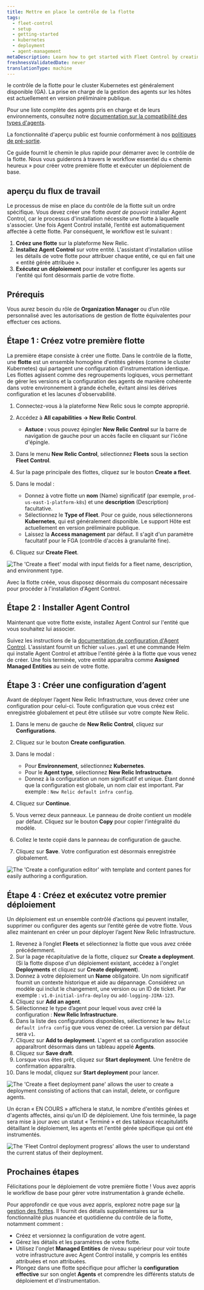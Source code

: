 ```yaml
---
title: Mettre en place le contrôle de la flotte
tags:
  - fleet-control
  - setup
  - getting-started
  - kubernetes
  - deployment
  - agent-management
metaDescription: Learn how to get started with Fleet Control by creating your first fleet and running your first deployment.
freshnessValidatedDate: never
translationType: machine
---
```


<Callout title="fonctionnalité Disponibilité">
  le contrôle de la flotte pour le cluster Kubernetes est généralement disponible (GA). La prise en charge de la gestion des agents sur les hôtes est actuellement en version préliminaire publique.

  Pour une liste complète des agents pris en charge et de leurs environnements, consultez notre [documentation sur la compatibilité des types d&apos;agents](/docs/new-relic-control/agent-control/agent-types).

  La fonctionnalité d&apos;aperçu public est fournie conformément à nos [politiques de pré-sortie](/docs/licenses/license-information/referenced-policies/new-relic-pre-release-policy).
</Callout>

Ce guide fournit le chemin le plus rapide pour démarrer avec le contrôle de la flotte. Nous vous guiderons à travers le workflow essentiel du « chemin heureux » pour créer votre première flotte et exécuter un déploiement de base.

## aperçu du flux de travail

Le processus de mise en place du contrôle de la flotte suit un ordre spécifique. Vous devez créer une flotte *avant de* pouvoir installer Agent Control, car le processus d&apos;installation nécessite une flotte à laquelle s&apos;associer. Une fois Agent Control installé, l’entité est automatiquement affectée à cette flotte. Par conséquent, le workflow est le suivant :

1. **Créez une flotte** sur la plateforme New Relic.
2. **Installez Agent Control** sur votre entité. L&apos;assistant d&apos;installation utilise les détails de votre flotte pour attribuer chaque entité, ce qui en fait une « entité gérée attribuée ».
3. **Exécutez un déploiement** pour installer et configurer les agents sur l&apos;entité qui font désormais partie de votre flotte.

## Prérequis

Vous aurez besoin du rôle de **Organization Manager** ou d’un rôle personnalisé avec les autorisations de gestion de flotte équivalentes pour effectuer ces actions.

## Étape 1 : Créez votre première flotte

La première étape consiste à créer une flotte. Dans le contrôle de la flotte, une **flotte** est un ensemble homogène d&apos;entités gérées (comme le cluster Kubernetes) qui partagent une configuration d&apos;instrumentation identique. Les flottes agissent comme des regroupements logiques, vous permettant de gérer les versions et la configuration des agents de manière cohérente dans votre environnement à grande échelle, évitant ainsi les dérives configuration et les lacunes d&apos;observabilité.

1. Connectez-vous à la plateforme New Relic sous le compte approprié.

2. Accédez à **All capabilities → New Relic Control**.
   * **Astuce :** vous pouvez épingler **New Relic Control** sur la barre de navigation de gauche pour un accès facile en cliquant sur l&apos;icône d&apos;épingle.

3. Dans le menu **New Relic Control**, sélectionnez **Fleets** sous la section **Fleet Control**.

4. Sur la page principale des flottes, cliquez sur le bouton **Create a fleet**.

5. Dans le modal :

   * Donnez à votre flotte un **nom** (Name) significatif (par exemple, `prod-us-east-1-platform-k8s`) et une **description** (Description) facultative.
   * Sélectionnez le **Type of Fleet**. Pour ce guide, nous sélectionnerons **Kubernetes**, qui est généralement disponible. Le support Hôte est actuellement en version préliminaire publique.
   * Laissez la **Access management** par défaut. Il s&apos;agit d&apos;un paramètre facultatif pour le FGA (contrôle d&apos;accès à granularité fine).

6. Cliquez sur **Create Fleet**.

<img title="Create a fleet modal" alt="The 'Create a fleet' modal with input fields for a fleet name, description, and environment type." src="/images/fleet-control-creation-modal.webp" />

Avec la flotte créée, vous disposez désormais du composant nécessaire pour procéder à l&apos;installation d&apos;Agent Control.

## Étape 2 : Installer Agent Control

Maintenant que votre flotte existe, installez Agent Control sur l&apos;entité que vous souhaitez lui associer.

Suivez les instructions de la [documentation de configuration d&apos;Agent Control](/docs/new-relic-control/agent-control/setup). L&apos;assistant fournit un fichier `values.yaml` et une commande Helm qui installe Agent Control et attribue l&apos;entité gérée à la flotte que vous venez de créer. Une fois terminée, votre entité apparaîtra comme **Assigned Managed Entities** au sein de votre flotte.

## Étape 3 : Créer une configuration d’agent

Avant de déployer l’agent New Relic Infrastructure, vous devez créer une configuration pour celui-ci. Toute configuration que vous créez est enregistrée globalement et peut être utilisée sur votre compte New Relic.

1. Dans le menu de gauche de **New Relic Control**, cliquez sur **Configurations**.

2. Cliquez sur le bouton **Create configuration**.

3. Dans le modal :

   * Pour **Environnement**, sélectionnez **Kubernetes**.
   * Pour le **Agent type**, sélectionnez **New Relic Infrastructure**.
   * Donnez à la configuration un nom significatif et unique. Étant donné que la configuration est globale, un nom clair est important. Par exemple : `New Relic default infra config`.

4. Cliquez sur **Continue**.

5. Vous verrez deux panneaux. Le panneau de droite contient un modèle par défaut. Cliquez sur le bouton **Copy** pour copier l’intégralité du modèle.

6. Collez le texte copié dans le panneau de configuration de gauche.

7. Cliquez sur **Save**. Votre configuration est désormais enregistrée globalement.

<img title="Create a fleet configuration editor" alt="The 'Create a configuration editor' with template and content panes for easily authoring a configuration." src="/images/fleet-control-config-editor.webp" />

## Étape 4 : Créez et exécutez votre premier déploiement

Un déploiement est un ensemble contrôlé d’actions qui peuvent installer, supprimer ou configurer des agents sur l’entité gérée de votre flotte. Vous allez maintenant en créer un pour déployer l’agent New Relic Infrastructure.

1. Revenez à l’onglet **Fleets** et sélectionnez la flotte que vous avez créée précédemment.
2. Sur la page récapitulative de la flotte, cliquez sur **Create a deployment**. (Si la flotte dispose d&apos;un déploiement existant, accédez à l&apos;onglet **Deployments** et cliquez sur **Create deployment**).
3. Donnez à votre déploiement un **Name** obligatoire. Un nom significatif fournit un contexte historique et aide au dépannage. Considérez un modèle qui inclut le changement, une version ou un ID de ticket. Par exemple : `v1.0-initial-infra-deploy` ou `add-logging-JIRA-123`.
4. Cliquez sur **Add an agent**.
5. Sélectionnez le type d’agent pour lequel vous avez créé la configuration : **New Relic Infrastructure**.
6. Dans la liste des configurations disponibles, sélectionnez le `New Relic default infra config` que vous venez de créer. La version par défaut sera `v1`.
7. Cliquez sur **Add to deployment**. L&apos;agent et sa configuration associée apparaîtront désormais dans un tableau appelé **Agents**.
8. Cliquez sur **Save draft**.
9. Lorsque vous êtes prêt, cliquez sur **Start deployment**. Une fenêtre de confirmation apparaîtra.
10. Dans le modal, cliquez sur **Start deployment** pour lancer.

<img title="Create a fleet deployment pane" alt="The 'Create a fleet deployment pane' allows the user to create a deployment consisting of actions that can install, delete, or configure agents." src="/images/fleet-control-deployment-pane-gke.webp" />

Un écran « EN COURS » affichera le statut, le nombre d&apos;entités gérées et d&apos;agents affectés, ainsi qu&apos;un ID de déploiement. Une fois terminée, la page sera mise à jour avec un statut « Terminé » et des tableaux récapitulatifs détaillant le déploiement, les agents et l&apos;entité gérée spécifique qui ont été instrumentés.

<img title="Fleet Control deployment progress" alt="The 'Fleet Control deployment progress' allows the user to understand the current status of their deployment." src="/images/fleet-control-deployment-progress.webp" />

## Prochaines étapes

Félicitations pour le déploiement de votre première flotte ! Vous avez appris le workflow de base pour gérer votre instrumentation à grande échelle.

Pour approfondir ce que vous avez appris, explorez notre page sur [la gestion des flottes](/docs/new-relic-control/fleet-control/manage-fleets). Il fournit des détails supplémentaires sur la fonctionnalité plus nuancée et quotidienne du contrôle de la flotte, notamment comment :

* Créez et versionnez la configuration de votre agent.
* Gérez les détails et les paramètres de votre flotte.
* Utilisez l&apos;onglet **Managed Entities** de niveau supérieur pour voir toute votre infrastructure avec Agent Control installé, y compris les entités attribuées et non attribuées.
* Plongez dans une flotte spécifique pour afficher la **configuration effective** sur son onglet **Agents** et comprendre les différents statuts de déploiement et d&apos;instrumentation.